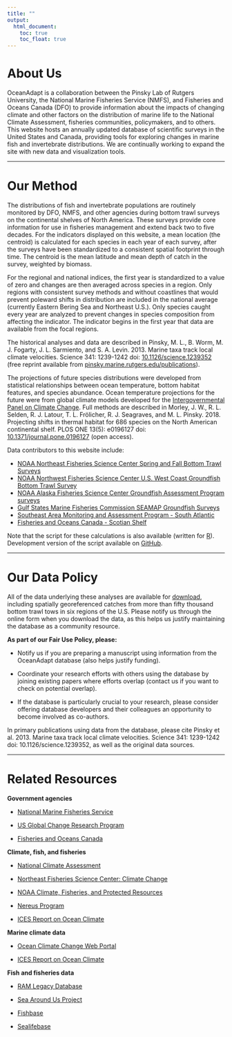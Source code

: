 ```yaml
---
title: ""
output:
  html_document:
    toc: true
    toc_float: true
---
```

# About Us

OceanAdapt is a collaboration between the Pinsky Lab of Rutgers University, the National Marine Fisheries Service (NMFS), and Fisheries and Oceans Canada (DFO) to provide information about the impacts of changing climate and other factors on the distribution of marine life to the National Climate Assessment, fisheries communities, policymakers, and to others. This website hosts an annually updated database of scientific surveys in the United States and Canada, providing tools for exploring changes in marine fish and invertebrate distributions. We are continually working to expand the site with new data and visualization tools.

___

# Our Method

The distributions of fish and invertebrate populations are routinely monitored by DFO, NMFS, and other agencies during bottom trawl surveys on the continental shelves of North America. These surveys provide core information for use in fisheries management and extend back two to five decades. For the indicators displayed on this website, a mean location (the centroid) is calculated for each species in each year of each survey, after the surveys have been standardized to a consistent spatial footprint through time. The centroid is the mean latitude and mean depth of catch in the survey, weighted by biomass.

For the regional and national indices, the first year is standardized to a value of zero and changes are then averaged across species in a region. Only regions with consistent survey methods and without coastlines that would prevent poleward shifts in distribution are included in the national average (currently Eastern Bering Sea and Northeast U.S.). Only species caught every year are analyzed to prevent changes in species composition from affecting the indicator. The indicator begins in the first year that data are available from the focal regions.

The historical analyses and data are described in Pinsky, M. L., B. Worm, M. J. Fogarty, J. L. Sarmiento, and S. A. Levin. 2013. Marine taxa track local climate velocities. Science 341: 1239-1242 doi: [10.1126/science.1239352](http://doi.org/10.1126/science.1239352) (free reprint available from [pinsky.marine.rutgers.edu/publications](http://pinsky.marine.rutgers.edu/publications/)).

The projections of future species distributions were developed from statistical relationships between ocean temperature, bottom habitat features, and species abundance. Ocean temperature projections for the future were from global climate models developed for the [Intergovernmental Panel on Climate Change](https://www.ipcc.ch/). Full methods are described in Morley, J. W., R. L. Selden, R. J. Latour, T. L. Frölicher, R. J. Seagraves, and M. L. Pinsky. 2018. Projecting shifts in thermal habitat for 686 species on the North American continental shelf. PLOS ONE 13(5): e0196127 doi: [10.1371/journal.pone.0196127](http://doi.org/10.1371/journal.pone.0196127) (open access).

Data contributors to this website include:

- [NOAA Northeast Fisheries Science Center Spring and Fall Bottom Trawl Surveys](http://www.nefsc.noaa.gov/femad/ecosurvey/mainpage/)  
- [NOAA Northwest Fisheries Science Center U.S. West Coast Groundfish Bottom Trawl Survey](http://www.nwfsc.noaa.gov/research/divisions/fram/groundfish/bottom_trawl.cfm)  
- [NOAA Alaska Fisheries Science Center Groundfish Assessment Program surveys](http://www.nwfsc.noaa.gov/research/divisions/fram/groundfish/bottom_trawl.cfm)  
- [Gulf States Marine Fisheries Commission SEAMAP Groundfish Surveys](http://www.nwfsc.noaa.gov/research/divisions/fram/groundfish/bottom_trawl.cfm)  
- [Southeast Area Monitoring and Assessment Program - South Atlantic](http://www.seamap.org/)
- [Fisheries and Oceans Canada - Scotian Shelf](https://www.dfo-mpo.gc.ca/oceans/index-eng.html)

Note that the script for these calculations is also available (written for [R](http://www.r-project.org/)). Development version of the script available on [GitHub](https://github.com/mpinsky/OceanAdapt).

---

# Our Data Policy

All of the data underlying these analyses are available for [download](https://github.com/mpinsky/OceanAdapt), including spatially georeferenced catches from more than fifty thousand bottom trawl tows in six regions of the U.S. Please notify us through the online form when you download the data, as this helps us justify maintaining the database as a community resource.

**As part of our Fair Use Policy, please:**  


- Notify us if you are preparing a manuscript using information from the OceanAdapt database (also helps justify funding).  

- Coordinate your research efforts with others using the database by joining existing papers where efforts overlap (contact us if you want to check on potential overlap).  

- If the database is particularly crucial to your research, please consider offering database developers and their colleagues an opportunity to become involved as co-authors.  

In primary publications using data from the database, please cite Pinsky et al. 2013. Marine taxa track local climate velocities. Science 341: 1239-1242 doi: 10.1126/science.1239352, as well as the original data sources.

---

# Related Resources

**Government agencies**  

- [National Marine Fisheries Service](http://www.nmfs.noaa.gov/)  

- [US Global Change Research Program](http://www.globalchange.gov/)  
  
- [Fisheries and Oceans Canada](https://www.dfo-mpo.gc.ca/index-eng.htm)


**Climate, fish, and fisheries**  

- [National Climate Assessment](http://www.globalchange.gov/)  

- [Northeast Fisheries Science Center: Climate Change](http://www.nefsc.noaa.gov/ecosys/climate_change/index.html)  

- [NOAA Climate, Fisheries, and Protected Resources](http://www.fisheries.noaa.gov/stories/2014/03/climate_portal.html)  

- [Nereus Program](http://www.nereusprogram.org/)  

- [ICES Report on Ocean Climate](http://ocean.ices.dk/iroc/)  

**Marine climate data**  

- [Ocean Climate Change Web Portal](http://www.esrl.noaa.gov/psd/ipcc/ocn/)  

- [ICES Report on Ocean Climate](http://ocean.ices.dk/iroc/)  

**Fish and fisheries data**  

- [RAM Legacy Database](http://ramlegacy.org/)  

- [Sea Around Us Project](http://www.seaaroundus.org/)  

- [Fishbase](http://www.fishbase.org/)  

- [Sealifebase](http://www.fishbase.org/)  

